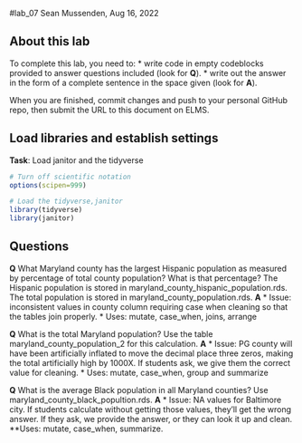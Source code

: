 #lab_07 
Sean Mussenden, Aug 16, 2022

## About this lab

To complete this lab, you need to:
* write code in empty codeblocks provided to answer questions included (look for **Q**).
* write out the answer in the form of a complete sentence in the space given (look for **A**).

When you are finished, commit changes and push to your personal GitHub repo, then submit the URL to this document on ELMS.

## Load libraries and establish settings
**Task**: Load janitor and the tidyverse
```r
# Turn off scientific notation
options(scipen=999)

# Load the tidyverse,janitor
library(tidyverse)
library(janitor)
```

## Questions

**Q**  What Maryland county has the largest Hispanic population as measured by percentage of total county population? What is that percentage?  The Hispanic population is stored in maryland_county_hispanic_population.rds. The total population is stored in maryland_county_population.rds. 
**A**
* Issue: inconsistent values in county column requiring case when cleaning so that the tables join properly. 
* Uses: mutate, case_when, joins, arrange

**Q**  What is the total Maryland population? Use the table maryland_county_population_2 for this calculation.
**A**
* Issue: PG county will have been artificially inflated to move the decimal place three zeros, making the total artificially high by 1000X.  If students ask, we give them the correct value for cleaning. 
* Uses: mutate, case_when, group and summarize

**Q** What is the average Black population in all Maryland counties? Use maryland_county_black_popultion.rds. 
**A**
* Issue: NA values for Baltimore city.  If students calculate without getting those values, they'll get the wrong answer. If they ask, we provide the answer, or they can look it up and clean.
**Uses: mutate, case_when, summarize.

